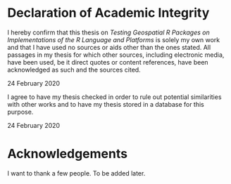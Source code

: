 # Declaration of Academic Integrity {-}

I hereby confirm that this thesis on *Testing Geospatial R Packages on Implementations of the R Language and Platforms* is solely my own work and that I have used no sources or aids other than
the ones stated. All passages in my thesis for which other sources, including electronic media,
have been used, be it direct quotes or content references, have been acknowledged as such and
the sources cited.

24 February 2020

\newline
\newline
I agree to have my thesis checked in order to rule out potential similarities with other works and
to have my thesis stored in a database for this purpose.

24 February 2020



# Acknowledgements {-}

I want to thank a few people. To be added later.

